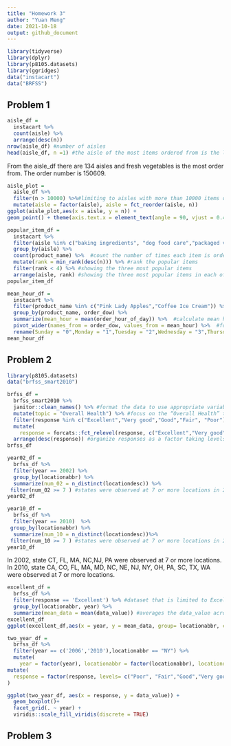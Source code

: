 ```yaml
---
title: "Homework 3"
author: "Yuan Meng"
date: 2021-10-18
output: github_document
---
```


```r
library(tidyverse)
library(dplyr)
library(p8105.datasets)
library(ggridges)
data("instacart")
data("BRFSS")
```
## Problem 1
```r
aisle_df = 
  instacart %>%
  count(aisle) %>%     
  arrange(desc(n))
nrow(aisle_df) #number of aisles
head(aisle_df, n =1) #the aisle of the most items ordered from is the last row of the data frame
```
From the aisle_df there are 134 aisles and fresh vegetables is the most order from. The order number is 150609. 

```r
aisle_plot =
  aisle_df %>%
  filter(n > 10000) %>%#limiting to aisles with more than 10000 items ordered
  mutate(aisle = factor(aisle), aisle = fct_reorder(aisle, n))
ggplot(aisle_plot,aes(x = aisle, y = n)) + 
geom_point() + theme(axis.text.x = element_text(angle = 90, vjust = 0.4, hjust = 1)) #plot number of items ordered in each aisle
```

```r
popular_item_df = 
  instacart %>%
  filter(aisle %in% c("baking ingredients", "dog food care","packaged vegetables fruits")) %>%                       #filter out required aisles
  group_by(aisle) %>%     
  count(product_name) %>%  #count the number of times each item is ordered 
  mutate(rank = min_rank(desc(n))) %>% #rank the popular items
  filter(rank < 4) %>% #showing the three most popular items
  arrange(aisle, rank) #showing the three most popular items in each of the aisles in rank order
popular_item_df
```

```r
mean_hour_df = 
  instacart %>%
  filter(product_name %in% c("Pink Lady Apples","Coffee Ice Cream")) %>% #filter out specific product name
  group_by(product_name, order_dow) %>% 
  summarize(mean_hour = mean(order_hour_of_day)) %>%  #calculate mean hour of the day 
  pivot_wider(names_from = order_dow, values_from = mean_hour) %>%  #format this table for 2*7
  rename(Sunday = "0",Monday = "1",Tuesday = "2",Wednesday = "3",Thursday = "4",Friday = "5",Saturday = "6" ) #rename the column to make the table clear
mean_hour_df
```

## Problem 2
```r
library(p8105.datasets)
data("brfss_smart2010")
```

```r
brfss_df = 
  brfss_smart2010 %>%
  janitor::clean_names() %>% #format the data to use appropriate variable names;
  mutate(topic = "Overall Health") %>% #focus on the “Overall Health” topic
  filter(response %in% c("Excellent","Very good","Good","Fair", "Poor")) %>%  #include only responses from “Excellent” to “Poor”
  mutate(
    response = forcats::fct_relevel(response, c("Excellent","Very good","Good","Fair", "Poor"))) %>% 
  arrange(desc(response)) #organize responses as a factor taking levels ordered from “Poor” to “Excellent”
brfss_df
```

```r
year02_df = 
  brfss_df %>%
  filter(year == 2002) %>%
  group_by(locationabbr) %>%
  summarize(num_02 = n_distinct(locationdesc)) %>%
 filter(num_02 >= 7 ) #states were observed at 7 or more locations in 2002
year02_df

year10_df = 
  brfss_df %>%
  filter(year == 2010)  %>%
 group_by(locationabbr) %>%
  summarize(num_10 = n_distinct(locationdesc))%>%
 filter(num_10 >= 7 ) #states were observed at 7 or more locations in 2010
year10_df
```
In 2002, state CT, FL, MA, NC,NJ, PA were observed at 7 or more locations.
In 2010, state CA, CO, FL, MA, MD, NC, NE, NJ, NY, OH, PA, SC, TX, WA were observed at 7 or more locations.
```r
excellent_df = 
  brfss_df %>%
  filter(response == 'Excellent') %>% #dataset that is limited to Excellent responses
  group_by(locationabbr, year) %>%
  summarize(mean_data = mean(data_value)) #averages the data_value across locations within a state.
excellent_df  
ggplot(excellent_df,aes(x = year, y = mean_data, group= locationabbr, color = locationabbr)) + geom_line(alpha = 0.6) #“spaghetti” plot of this average value over time within a state

```

```r
two_year_df = 
  brfss_df %>%
  filter(year == c('2006','2010'),locationabbr == "NY") %>%
  mutate( 
    year = factor(year), locationabbr = factor(locationabbr), locationdesc = factor(locationdesc), data_value = as.numeric(data_value)) %>%
mutate(
  response = factor(response, levels= c("Poor", "Fair","Good","Very good","Excellent"))
)

ggplot(two_year_df, aes(x = response, y = data_value)) + 
  geom_boxplot()+
  facet_grid(. ~ year) +
  viridis::scale_fill_viridis(discrete = TRUE)
```

## Problem 3
```r
```


